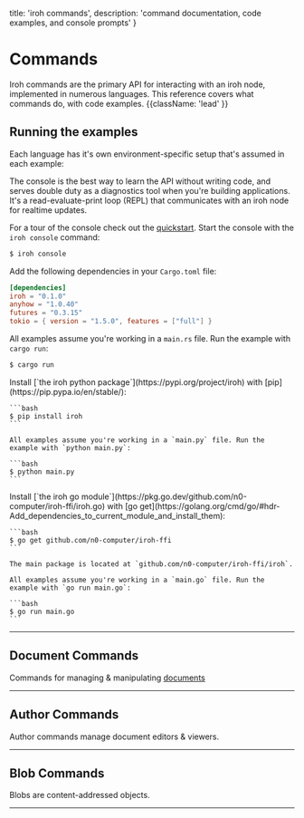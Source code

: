 
  title: 'iroh commands',
  description: 'command documentation, code examples, and console prompts'
}

# Commands

Iroh commands are the primary API for interacting with an iroh node, implemented in numerous languages. This reference covers what commands do, with code examples. {{className: 'lead' }}


## Running the examples

Each language has it's own environment-specific setup that's assumed in each example:

<TabGroup>
  <div language='console' title='console'>

The console is the best way to learn the API without writing code, and serves double duty as a diagnostics tool when you're building applications. It's a read-evaluate-print loop (REPL) that communicates with an iroh node for realtime updates.

For a tour of the console check out the [quickstart](/docs/quickstart). Start the console with the `iroh console` command:

```bash
$ iroh console
```

  </div>

  <div language='rust' title='rust'>

Add the following dependencies in your `Cargo.toml` file:
```toml {{ title: 'Cargo.toml' }}
[dependencies]
iroh = "0.1.0"
anyhow = "1.0.40"
futures = "0.3.15"
tokio = { version = "1.5.0", features = ["full"] }
```

All examples assume you're working in a `main.rs` file. Run the example with `cargo run`:

```bash {{ title: 'run' }}
$ cargo run
```
  </div>

  <div language='python' title='python'>
    Install [`the iroh python package`](https://pypi.org/project/iroh) with [pip](https://pip.pypa.io/en/stable/):

    ```bash
    $ pip install iroh
    ```

    All examples assume you're working in a `main.py` file. Run the example with `python main.py`:

    ```bash
    $ python main.py
    ```
  </div>

  <div language='go' title='go'>
    Install [`the iroh go module`](https://pkg.go.dev/github.com/n0-computer/iroh-ffi/iroh.go) with [go get](https://golang.org/cmd/go/#hdr-Add_dependencies_to_current_module_and_install_them):

    ```bash
    $ go get github.com/n0-computer/iroh-ffi
    ```

    The main package is located at `github.com/n0-computer/iroh-ffi/iroh`.

    All examples assume you're working in a `main.go` file. Run the example with `go run main.go`:

    ```bash
    $ go run main.go
    ```
  </div>
</TabGroup>

---


## Document Commands

Commands for managing & manipulating [documents](/docs/layers/documents)

<ConsoleCommands commands={commands.doc} />

---

## Author Commands

Author commands manage document editors & viewers.

<ConsoleCommands commands={commands.author} />

---

## Blob Commands

Blobs are content-addressed objects.

<ConsoleCommands commands={commands.blob} />

---